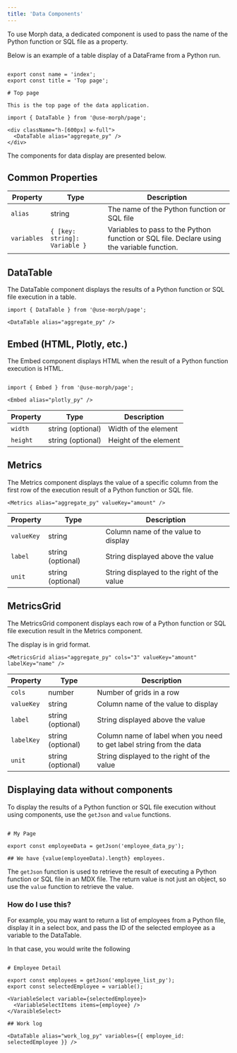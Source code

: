 ```yaml
---
title: 'Data Components'
---
```


To use Morph data, a dedicated component is used to pass the name of the Python function or SQL file as a property.

Below is an example of a table display of a DataFrame from a Python run.

```tsx index.mdx

export const name = 'index';
export const title = 'Top page';

# Top page

This is the top page of the data application.

import { DataTable } from '@use-morph/page';

<div className="h-[600px] w-full">
  <DataTable alias="aggregate_py" />
</div>

```

The components for data display are presented below.

## Common Properties

| Property | Type | Description |
| --- | --- | --- |
| `alias` | string | The name of the Python function or SQL file |
| `variables` | `{ [key: string]: Variable }` | Variables to pass to the Python function or SQL file. Declare using the variable function. |


## DataTable

The DataTable component displays the results of a Python function or SQL file execution in a table.

```tsx
import { DataTable } from '@use-morph/page';

<DataTable alias="aggregate_py" />
```

## Embed (HTML, Plotly, etc.)

The Embed component displays HTML when the result of a Python function execution is HTML.

```tsx

import { Embed } from '@use-morph/page';

<Embed alias="plotly_py" />
```

| Property | Type | Description |
| --- | --- | --- |
| `width` | string (optional) | Width of the element |
| `height` | string (optional) | Height of the element |


## Metrics
The Metrics component displays the value of a specific column from the first row of the execution result of a Python function or SQL file.

```tsx
<Metrics alias="aggregate_py" valueKey="amount" />
```

| Property | Type | Description |
| --- | --- | --- |
| `valueKey` | string | Column name of the value to display |
| `label` | string (optional) | String displayed above the value |
| `unit` | string (optional) | String displayed to the right of the value |

## MetricsGrid

The MetricsGrid component displays each row of a Python function or SQL file execution result in the Metrics component.

The display is in grid format.

```tsx
<MetricsGrid alias="aggregate_py" cols="3" valueKey="amount" labelKey="name" />
```

| Property | Type | Description |
| --- | --- | --- |
| `cols` | number | Number of grids in a row |
| `valueKey` | string | Column name of the value to display |
| `label` | string (optional) | String displayed above the value |
| `labelKey` | string (optional) | Column name of label when you need to get label string from the data |
| `unit` | string (optional) | String displayed to the right of the value |


## Displaying data without components

To display the results of a Python function or SQL file execution without using components, use the `getJson` and `value` functions.

```tsx

# My Page

export const employeeData = getJson('employee_data_py');

## We have {value(employeeData).length} employees.

```

The `getJson` function is used to retrieve the result of executing a Python function or SQL file in an MDX file. The return value is not just an object, so use the `value` function to retrieve the value.

### How do I use this?

For example, you may want to return a list of employees from a Python file, display it in a select box, and pass the ID of the selected employee as a variable to the DataTable.

In that case, you would write the following

```tsx

# Employee Detail

export const employees = getJson('employee_list_py');
export const selectedEmployee = variable();

<VariableSelect variable={selectedEmployee}>
  <VariableSelectItems items={employee} />
</VaraibleSelect>

## Work log

<DataTable alias="work_log_py" variables={{ employee_id: selectedEmployee }} />

```